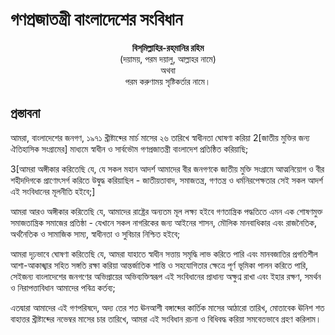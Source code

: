 # গণপ্রজাতন্ত্রী বাংলাদেশের সংবিধান

<div align="center">

**বিস্‌মিল্লাহির-রহ্‌মানির রহিম**  
(দয়াময়, পরম দয়ালু, আল্লাহর নামে)  
অথবা  
পরম করুণাময় সৃষ্টিকর্তার নামে।

</div>


## প্রস্তাবনা

আমরা, বাংলাদেশের জনগণ, ১৯৭১ খ্রীষ্টাব্দের মার্চ মাসের ২৬ তারিখে স্বাধীনতা ঘোষণা করিয়া 2[জাতীয় মুক্তির জন্য ঐতিহাসিক সংগ্রামের] মাধ্যমে স্বাধীন ও সার্বভৌম গণপ্রজাতন্ত্রী বাংলাদেশ প্রতিষ্ঠিত করিয়াছি;

3[আমরা অঙ্গীকার করিতেছি যে, যে সকল মহান আদর্শ আমাদের বীর জনগণকে জাতীয় মুক্তি সংগ্রামে আত্মনিয়োগ ও বীর শহীদদিগকে প্রাণোৎসর্গ করিতে উদ্বুদ্ধ করিয়াছিল - জাতীয়তাবাদ, সমাজতন্ত্র, গণতন্ত্র ও ধর্মনিরপেক্ষতার সেই সকল আদর্শ এই সংবিধানের মূলনীতি হইবে;]

আমরা আরও অঙ্গীকার করিতেছি যে, আমাদের রাষ্ট্রের অন্যতম মূল লক্ষ্য হইবে গণতান্ত্রিক পদ্ধতিতে এমন এক শোষণমুক্ত সমাজতান্ত্রিক সমাজের প্রতিষ্ঠা - যেখানে সকল নাগরিকের জন্য আইনের শাসন, মৌলিক মানবাধিকার এবং রাজনৈতিক, অর্থনৈতিক ও সামাজিক সাম্য, স্বাধীনতা ও সুবিচার নিশ্চিত হইবে;

আমরা দৃঢ়ভাবে ঘোষণা করিতেছি যে, আমরা যাহাতে স্বাধীন সত্তায় সমৃদ্ধি লাভ করিতে পারি এবং মানবজাতির প্রগতিশীল আশা-আকাঙ্খার সহিত সঙ্গতি রক্ষা করিয়া আন্তর্জাতিক শান্তি ও সহযোগিতার ক্ষেত্রে পূর্ণ ভূমিকা পালন করিতে পারি, সেইজন্য বাংলাদেশের জনগণের অভিপ্রায়ের অভিব্যক্তিস্বরূপ এই সংবিধানের প্রাধান্য অক্ষুণ্ন রাখা এবং ইহার রক্ষণ, সমর্থন ও নিরাপত্তাবিধান আমাদের পবিত্র কর্তব্য;

এতদ্বারা আমাদের এই গণপরিষদে, অদ্য তের শত ঊনআশী বঙ্গাব্দের কার্তিক মাসের আঠারো তারিখ, মোতাবেক ঊনিশ শত বাহাত্তর খ্রীষ্টাব্দের নভেম্বর মাসের চার তারিখে, আমরা এই সংবিধান রচনা ও বিধিবদ্ধ করিয়া সমবেতভাবে গ্রহণ করিলাম।
